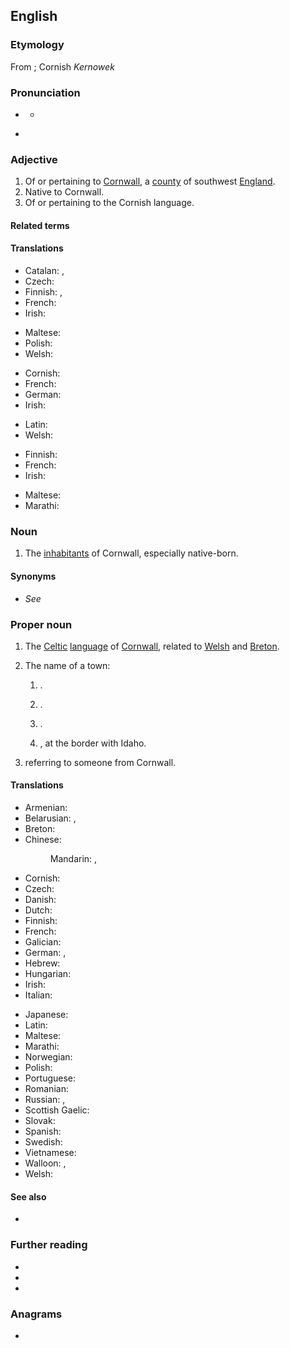 {{also|cornish}}
==English==

===Etymology===
From {{af|en|Cornwall|alt1=Corn(wall)|-ish}}; Cornish ''Kernowek''

===Pronunciation===
* {{a|UK}} {{IPA|en|/ˈkɔːnɪʃ/}}
** {{audio|en|LL-Q1860 (eng)-Vealhurl-Cornish.wav|Audio (UK)}}
* {{a|US}} {{IPA|en|/ˈkɔːɹnɪʃ/}}

===Adjective===
{{en-adj|-}}

# Of or pertaining to [[Cornwall]], a [[county]] of southwest [[England]].
# Native to Cornwall.
# Of or pertaining to the Cornish language.

====Related terms====
{{rel3
|en|Cornish game hen
|Cornish hen
|Cornishman
|Cornish pasty
|Cornishwoman
}}

====Translations====
{{trans-top|of Cornwall}}
* Catalan: {{t+|ca|còrnic|m}}, {{t|ca|cornuallès|m}}
* Czech: {{t+|cs|kornský}}
* Finnish: {{t|fi|cornwallilainen}}, {{t|fi|kornilainen}}
* French: {{t+|fr|cornique}}
* Irish: {{t|ga|Cornach}}
{{trans-mid}}
* Maltese: {{t|mt|korniku}}
* Polish: {{t+|pl|kornwalijski|m}}
* Welsh: {{t+|cy|Cernywaidd}}
{{trans-bottom}}

{{trans-top|of the Cornish language}}
* Cornish: {{t+|kw|Kernowek}}
* French: {{t+|fr|cornique}}
* German: {{t|de|kornisch}}
* Irish: {{t|ga|Coirnise}}
{{trans-mid}}
* Latin: {{t|la|cornicus}}
* Welsh: {{t+|cy|Cernyweg}}
{{trans-bottom}}

{{trans-top|native to Cornwall}}
* Finnish: {{t|fi|kornilainen}}
* French: {{t+|fr|cornique}}
* Irish: {{t|ga|Cornach}}
{{trans-mid}}
* Maltese: {{t|mt|korniku}}
* Marathi: {{t|mr|कॉर्निश}}
{{trans-bottom}}

===Noun===
{{en-plural noun}}

# {{lb|en|collectively}} The [[inhabitant]]s of Cornwall, especially native-born.

====Synonyms====
* ''See'' {{l|en|Cornishman}}

===Proper noun===
{{wikipedia}}
{{wikipedia|Cornish people}}
{{wikipedia|Cornish language}}
{{wikipedia|Cornish language revival}}
{{en-proper noun}}

# The [[Celtic]] [[language]] of [[Cornwall]], related to [[Welsh]] and [[Breton]].
#: {{ux|en|There is a movement to revive '''Cornish'''.}}
# The name of a town:
## {{place|en|town|s/Maine}}.
## {{place|en|town|s/New Hampshire}}.
## {{place|en|town|s/Oklahoma}}.
## {{place|en|town|s/Utah}}, at the border with Idaho.
# {{surname|en|habitational|from=Old English}} referring to someone from Cornwall.

====Translations====
{{trans-top|A Celtic language}}
* Armenian: {{t+|hy|կոռներեն}}
* Belarusian: {{t|be|ко́рнская мо́ва|f}}, {{t|be|ко́рнская|f}}
* Breton: {{t+|br|kerneveureg}}
* Chinese:
*: Mandarin: {{t|cmn|康瓦耳語}}, {{t|cmn|康瓦耳语|tr=Kāngwǎ'ěr yǔ}}
* Cornish: {{t+|kw|Kernewek}}
* Czech: {{t|cs|kornština|f}}
* Danish: {{t|da|kornisk}}
* Dutch: {{t+|nl|Cornisch}}
* Finnish: {{t+|fi|korni}}
* French: {{t+|fr|cornique|m}}
* Galician: {{t+|gl|córnico}}
* German: {{t+|de|Kornisch|n}}, {{t|de|[[kornisch]]e [[Sprache]]|f}}
* Hebrew: {{t|he|קורנית}}
* Hungarian: {{t+|hu|korni}}
* Irish: {{t|ga|Coirnis|f}}
* Italian: {{t|it|cornovagliese}}
{{trans-mid}}
* Japanese: {{t+|ja|コーンウォール語|tr=kōnwōru go}}
* Latin: {{t|la|[[lingua]] [[cornica]]|f}}
* Maltese: {{t|mt|Korniku|m}}
* Marathi: {{t|mr|कॉर्निश|f}}
* Norwegian: {{t|no|kornisk}}
* Polish: {{t+|pl|kornijski|m}}
* Portuguese: {{t+|pt|córnico}}
* Romanian: {{t|ro|cornică}}
* Russian: {{t+|ru|корнуэ́льский}}, {{t+|ru|корнский}}
* Scottish Gaelic: {{t|gd|Còrnais|f}}
* Slovak: {{t|sk|kornčina|f}}
* Spanish: {{t+|es|córnico}}
* Swedish: {{t+|sv|korniska}}
* Vietnamese: {{t|vi|[[tiếng]] [[Cornwall]]}}
* Walloon: {{t|wa|Gayel des Cornouwayes}}, {{t|wa|Cornike}}
* Welsh: {{t+|cy|Cernyweg|f}}
{{trans-bottom}}

====See also====
{{interwiktionary|code=kw}}

* {{langcat|kw}}

===Further reading===
* {{ISO 639|ref=1|kw||cor}}
* {{ethnologue|cor}}
* {{R:Webster 1913}}

===Anagrams===
* {{anagrams|en|a=chinors|Rochins}}

{{topics|en|Languages|Cornwall, England}}